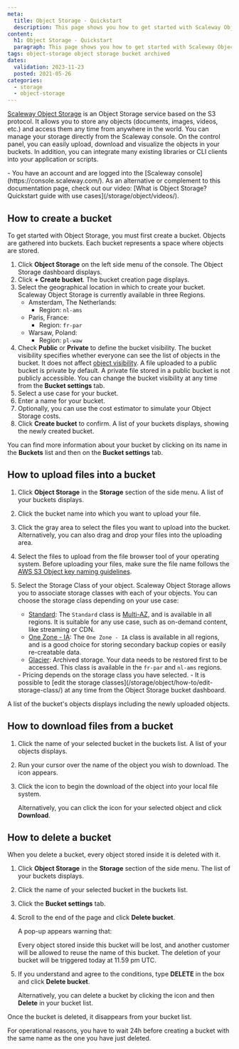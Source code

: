 ```yaml
---
meta:
  title: Object Storage - Quickstart
  description: This page shows you how to get started with Scaleway Object Storage.
content:
  h1: Object Storage - Quickstart
  paragraph: This page shows you how to get started with Scaleway Object Storage.
tags: object-storage object storage bucket archived
dates:
  validation: 2023-11-23
  posted: 2021-05-26
categories:
  - storage
  - object-storage
---
```


[Scaleway Object Storage](/storage/object/concepts/#object-storage) is an Object Storage service based on the S3 protocol. It allows you to store any objects (documents, images, videos, etc.) and access them any time from anywhere in the world. You can manage your storage directly from the Scaleway console. On the control panel, you can easily upload, download and visualize the objects in your buckets. In addition, you can integrate many existing libraries or CLI clients into your application or scripts.

<Macro id="iam-requirements" />
 
<Message type="requirement">
  - You have an account and are logged into the [Scaleway console](https://console.scaleway.com/).
</Message>

<Message type="tip">
  As an alternative or complement to this documentation page, check out our video: [What is Object Storage? Quickstart guide with use cases](/storage/object/videos/).
</Message>

## How to create a bucket

To get started with Object Storage, you must first create a bucket. Objects are gathered into buckets. Each bucket represents a space where objects are stored.

1. Click **Object Storage** on the left side menu of the console. The Object Storage dashboard displays.
2. Click **+ Create bucket**. The bucket creation page displays.
3. Select the geographical location in which to create your bucket. Scaleway Object Storage is currently available in three Regions.
    - Amsterdam, The Netherlands:
      - Region: `nl-ams`
    - Paris, France:
      - Region: `fr-par`
    - Warsaw, Poland:
      - Region: `pl-waw`
4. Check **Public** or **Private** to define the bucket visibility. The bucket visibility specifies whether everyone can see the list of objects in the bucket. It does not affect [object visibility](/storage/object/concepts/#visibility).
    <Message type="note">
      A file uploaded to a public bucket is private by default.
      A private file stored in a public bucket is not publicly accessible.
      You can change the bucket visibility at any time from the **Bucket settings** tab.
    </Message>
5. Select a use case for your bucket.
6. Enter a name for your bucket. 
7. Optionally, you can use the cost estimator to simulate your Object Storage costs.
8. Click **Create bucket** to confirm. A list of your buckets displays, showing the newly created bucket.

You can find more information about your bucket by clicking on its name in the **Buckets** list and then on the **Bucket settings** tab.

## How to upload files into a bucket

1. Click **Object Storage** in the **Storage** section of the side menu. A list of your buckets displays.
2. Click the bucket name into which you want to upload your file.
3. Click the gray area to select the files you want to upload into the bucket. Alternatively, you can also drag and drop your files into the uploading area.
4. Select the files to upload from the file browser tool of your operating system.
    <Message type="important">
      Before uploading your files, make sure the file name follows the [AWS S3 Object key naming guidelines](https://docs.aws.amazon.com/AmazonS3/latest/userguide/object-keys.html#object-key-guidelines).
    </Message>
5. Select the Storage Class of your object. Scaleway Object Storage allows you to associate storage classes with each of your objects. You can choose the storage class depending on your use case:
    - [Standard](/storage/object/concepts/#storage-class): The `Standard` class is [Multi-AZ](/faq/objectstorage/#what-are-the-object-storage-classes-offered-by-scaleway), and is available in all regions. It is suitable for any use case, such as on-demand content, like streaming or CDN.
    - [One Zone - IA](/storage/object/concepts/#storage-class): The `One Zone - IA` class is available in all regions, and is a good choice for storing secondary backup copies or easily re-creatable data.
    - [Glacier](/storage/object/concepts/#storage-class): Archived storage. Your data needs to be restored first to be accessed. This class is available in the `fr-par` and `nl-ams` regions.

    <Message type="note">
      - Pricing depends on the storage class you have selected.
      - It is possible to [edit the storage classes](/storage/object/how-to/edit-storage-class/) at any time from the Object Storage bucket dashboard.
    </Message>
A list of the bucket's objects displays including the newly uploaded objects.

## How to download files from a bucket

1. Click the name of your selected bucket in the buckets list. A list of your objects displays.
2. Run your cursor over the name of the object you wish to download. The <Icon name="download" /> icon appears.
3. Click the icon to begin the download of the object into your local file system.

    Alternatively, you can click the <Icon name="more" /> icon for your selected object and click **Download**.

## How to delete a bucket

When you delete a bucket, every object stored inside it is deleted with it.

1. Click **Object Storage** in the **Storage** section of the side menu. The list of your buckets displays.
2. Click the name of your selected bucket in the buckets list.
3. Click the **Bucket settings** tab.
4. Scroll to the end of the page and click **Delete bucket**.

    A pop-up appears warning that:

    <Message type="important">
      Every object stored inside this bucket will be lost, and another customer will be allowed to reuse the name of this bucket. The deletion of your bucket will be triggered today at 11.59 pm UTC.
    </Message>
5. If you understand and agree to the conditions, type **DELETE** in the box and click **Delete bucket**.

    Alternatively, you can delete a bucket by clicking the <Icon name="more" /> icon and then **Delete** in your bucket list.

Once the bucket is deleted, it disappears from your bucket list.

<Message type="note">
  For operational reasons, you have to wait 24h before creating a bucket with the same name as the one you have just deleted.
</Message>
